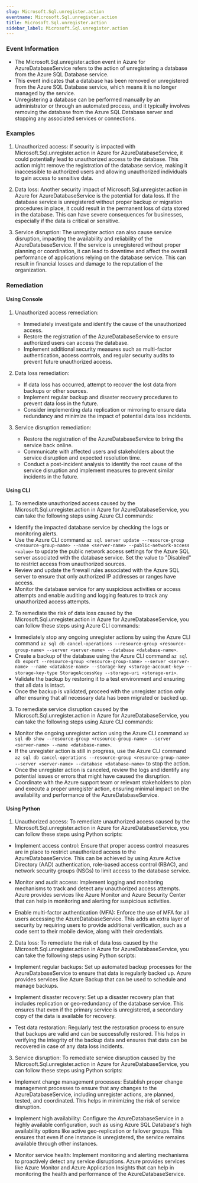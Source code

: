```yaml
--- 
slug: Microsoft.Sql.unregister.action
eventname: Microsoft.Sql.unregister.action
title: Microsoft.Sql.unregister.action
sidebar_label: Microsoft.Sql.unregister.action
---
```

                       
### Event Information

- The Microsoft.Sql.unregister.action event in Azure for AzureDatabaseService refers to the action of unregistering a database from the Azure SQL Database service.
- This event indicates that a database has been removed or unregistered from the Azure SQL Database service, which means it is no longer managed by the service.
- Unregistering a database can be performed manually by an administrator or through an automated process, and it typically involves removing the database from the Azure SQL Database server and stopping any associated services or connections.


### Examples

1. Unauthorized access: If security is impacted with Microsoft.Sql.unregister.action in Azure for AzureDatabaseService, it could potentially lead to unauthorized access to the database. This action might remove the registration of the database service, making it inaccessible to authorized users and allowing unauthorized individuals to gain access to sensitive data.

2. Data loss: Another security impact of Microsoft.Sql.unregister.action in Azure for AzureDatabaseService is the potential for data loss. If the database service is unregistered without proper backup or migration procedures in place, it could result in the permanent loss of data stored in the database. This can have severe consequences for businesses, especially if the data is critical or sensitive.

3. Service disruption: The unregister action can also cause service disruption, impacting the availability and reliability of the AzureDatabaseService. If the service is unregistered without proper planning or coordination, it can lead to downtime and affect the overall performance of applications relying on the database service. This can result in financial losses and damage to the reputation of the organization.

### Remediation

#### Using Console

1. Unauthorized access remediation:
   - Immediately investigate and identify the cause of the unauthorized access.
   - Restore the registration of the AzureDatabaseService to ensure authorized users can access the database.
   - Implement additional security measures such as multi-factor authentication, access controls, and regular security audits to prevent future unauthorized access.

2. Data loss remediation:
   - If data loss has occurred, attempt to recover the lost data from backups or other sources.
   - Implement regular backup and disaster recovery procedures to prevent data loss in the future.
   - Consider implementing data replication or mirroring to ensure data redundancy and minimize the impact of potential data loss incidents.

3. Service disruption remediation:
   - Restore the registration of the AzureDatabaseService to bring the service back online.
   - Communicate with affected users and stakeholders about the service disruption and expected resolution time.
   - Conduct a post-incident analysis to identify the root cause of the service disruption and implement measures to prevent similar incidents in the future.

#### Using CLI

1. To remediate unauthorized access caused by the Microsoft.Sql.unregister.action in Azure for AzureDatabaseService, you can take the following steps using Azure CLI commands:

- Identify the impacted database service by checking the logs or monitoring alerts.
- Use the Azure CLI command `az sql server update --resource-group <resource-group-name> --name <server-name> --public-network-access <value>` to update the public network access settings for the Azure SQL server associated with the database service. Set the value to "Disabled" to restrict access from unauthorized sources.
- Review and update the firewall rules associated with the Azure SQL server to ensure that only authorized IP addresses or ranges have access.
- Monitor the database service for any suspicious activities or access attempts and enable auditing and logging features to track any unauthorized access attempts.

2. To remediate the risk of data loss caused by the Microsoft.Sql.unregister.action in Azure for AzureDatabaseService, you can follow these steps using Azure CLI commands:

- Immediately stop any ongoing unregister actions by using the Azure CLI command `az sql db cancel-operations --resource-group <resource-group-name> --server <server-name> --database <database-name>`.
- Create a backup of the database using the Azure CLI command `az sql db export --resource-group <resource-group-name> --server <server-name> --name <database-name> --storage-key <storage-account-key> --storage-key-type StorageAccessKey --storage-uri <storage-uri>`.
- Validate the backup by restoring it to a test environment and ensuring that all data is intact.
- Once the backup is validated, proceed with the unregister action only after ensuring that all necessary data has been migrated or backed up.

3. To remediate service disruption caused by the Microsoft.Sql.unregister.action in Azure for AzureDatabaseService, you can take the following steps using Azure CLI commands:

- Monitor the ongoing unregister action using the Azure CLI command `az sql db show --resource-group <resource-group-name> --server <server-name> --name <database-name>`.
- If the unregister action is still in progress, use the Azure CLI command `az sql db cancel-operations --resource-group <resource-group-name> --server <server-name> --database <database-name>` to stop the action.
- Once the unregister action is canceled, review the logs and identify any potential issues or errors that might have caused the disruption.
- Coordinate with the Azure support team or relevant stakeholders to plan and execute a proper unregister action, ensuring minimal impact on the availability and performance of the AzureDatabaseService.

#### Using Python

1. Unauthorized access:
To remediate unauthorized access caused by the Microsoft.Sql.unregister.action in Azure for AzureDatabaseService, you can follow these steps using Python scripts:

- Implement access control: Ensure that proper access control measures are in place to restrict unauthorized access to the AzureDatabaseService. This can be achieved by using Azure Active Directory (AAD) authentication, role-based access control (RBAC), and network security groups (NSGs) to limit access to the database service.

- Monitor and audit access: Implement logging and monitoring mechanisms to track and detect any unauthorized access attempts. Azure provides services like Azure Monitor and Azure Security Center that can help in monitoring and alerting for suspicious activities.

- Enable multi-factor authentication (MFA): Enforce the use of MFA for all users accessing the AzureDatabaseService. This adds an extra layer of security by requiring users to provide additional verification, such as a code sent to their mobile device, along with their credentials.

2. Data loss:
To remediate the risk of data loss caused by the Microsoft.Sql.unregister.action in Azure for AzureDatabaseService, you can take the following steps using Python scripts:

- Implement regular backups: Set up automated backup processes for the AzureDatabaseService to ensure that data is regularly backed up. Azure provides services like Azure Backup that can be used to schedule and manage backups.

- Implement disaster recovery: Set up a disaster recovery plan that includes replication or geo-redundancy of the database service. This ensures that even if the primary service is unregistered, a secondary copy of the data is available for recovery.

- Test data restoration: Regularly test the restoration process to ensure that backups are valid and can be successfully restored. This helps in verifying the integrity of the backup data and ensures that data can be recovered in case of any data loss incidents.

3. Service disruption:
To remediate service disruption caused by the Microsoft.Sql.unregister.action in Azure for AzureDatabaseService, you can follow these steps using Python scripts:

- Implement change management processes: Establish proper change management processes to ensure that any changes to the AzureDatabaseService, including unregister actions, are planned, tested, and coordinated. This helps in minimizing the risk of service disruption.

- Implement high availability: Configure the AzureDatabaseService in a highly available configuration, such as using Azure SQL Database's high availability options like active geo-replication or failover groups. This ensures that even if one instance is unregistered, the service remains available through other instances.

- Monitor service health: Implement monitoring and alerting mechanisms to proactively detect any service disruptions. Azure provides services like Azure Monitor and Azure Application Insights that can help in monitoring the health and performance of the AzureDatabaseService.


 